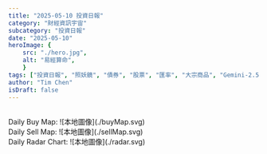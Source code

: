 ```yaml
---
title: "2025-05-10 投資日報"
category: "財經資訊宇宙"
subcategory: "投資日報"
date: "2025-05-10"
heroImage: {
    src: "./hero.jpg",
    alt: "易經算命",
    }
tags: ["投資日報", "照妖鏡", "債券", "股票", "匯率", "大宗商品", "Gemini-2.5 Pro"]
author: "Tim Chen"
isDraft: false
---
```

<br />
Daily Buy Map:
![本地圖像](./buyMap.svg)
<br />
Daily Sell Map:
![本地圖像](./sellMap.svg)
<br />
Daily Radar Chart:
![本地圖像](./radar.svg)
<br />
